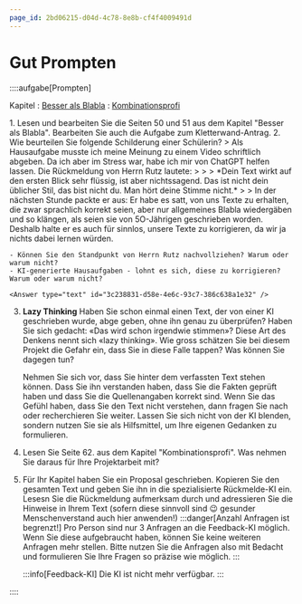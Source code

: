 ```yaml
---
page_id: 2bd06215-d04d-4c78-8e8b-cf4f4009491d
---
```


# Gut Prompten

::::aufgabe[Prompten]

Kapitel
: [Besser als Blabla](https://erzbe-my.sharepoint.com/:b:/g/personal/balthasar_hofer_gbsl_ch/EeEzo8pP6VdMiPbsQIYuT7YBVMyl08I40zB6hTG-hBqahw?e=tls4lY)
: [Kombinationsprofi](https://erzbe-my.sharepoint.com/:b:/g/personal/balthasar_hofer_gbsl_ch/EXpmRod2cFxGtTTwxpCB9S8Bumo-1bLVxN4IGTH6XdzXAA?e=wwzZLj)

<Steps>
1. <TaskState id="f4013094-3f0c-439c-bfc6-a40d4f49eddf" inline /> Lesen und bearbeiten Sie die Seiten 50 und 51 aus dem Kapitel "Besser als Blabla". Bearbeiten Sie auch die Aufgabe zum Kletterwand-Antrag.
    <Answer type="text" id="f9a00e34-bf19-4f35-80ad-6e026b40b603" />
2. <TaskState inline id="6a45d1b5-783f-4064-9dbb-472cd4be130c" /> Wie beurteilen Sie folgende Schilderung einer Schülerin?
    >  Als Hausaufgabe musste ich meine Meinung zu einem Video schriftlich abgeben. Da ich aber im Stress war, habe ich mir von ChatGPT helfen lassen. Die Rückmeldung von Herrn Rutz lautete:
    >
    > > *Dein Text wirkt auf den ersten Blick sehr flüssig, ist aber nichtssagend. Das ist nicht dein üblicher Stil, das bist nicht du. Man hört deine Stimme nicht.*
    >
    > In der nächsten Stunde packte er aus: Er habe es satt, von uns Texte zu erhalten, die zwar sprachlich korrekt seien, aber nur allgemeines Blabla wiedergäben und so klängen, als seien sie von 5O-Jährigen geschrieben worden. Deshalb halte er es auch für sinnlos, unsere Texte zu korrigieren, da wir ja nichts dabei lernen würden.

    - Können Sie den Standpunkt von Herrn Rutz nachvollziehen? Warum oder warum nicht?
    - KI-generierte Hausaufgaben - lohnt es sich, diese zu korrigieren? Warum oder warum nicht?

    <Answer type="text" id="3c238831-d58e-4e6c-93c7-386c638a1e32" />

3. <TaskState inline id="60b7f83b-e757-4987-a970-d4e1363f61d7"/> **Lazy Thinking** Haben Sie schon einmal einen Text, der von einer KI geschrieben wurde, abge
geben, ohne ihn genau zu überprüfen? Haben Sie sich gedacht: «Das wird schon 
irgendwie stimmen»? Diese Art des Denkens nennt sich «lazy thinking». Wie gross schätzen Sie bei diesem Projekt die Gefahr ein, dass Sie in diese Falle tappen? Was können Sie dagegen tun?

    <Answer type="text" id="11675b77-0e35-45aa-8ae0-8bf6e0d91f59" />
    <Solution id="7b9ac4bb-90a0-4630-a6db-8b7c36510a3a" standalone>
    Nehmen Sie sich vor, dass Sie hinter dem verfassten Text stehen können. Dass Sie ihn verstanden haben, dass Sie die Fakten geprüft haben und dass Sie die Quellenangaben korrekt sind. Wenn Sie das Gefühl haben, dass Sie den Text nicht verstehen, dann fragen Sie nach oder recherchieren Sie weiter. Lassen Sie sich nicht von der KI blenden, sondern nutzen Sie sie als Hilfsmittel, um Ihre eigenen Gedanken zu formulieren.
    </Solution>

4. <TaskState inline id="2cb2fa38-f7e5-4632-932d-591ea91426e6"/> Lesen Sie Seite 62. aus dem Kapitel "Kombinationsprofi". Was nehmen Sie daraus für Ihre Projektarbeit mit?
    <Answer type="text" id="ad872484-659d-4be8-81f2-136fa1922c1c" />

5. <TaskState inline id="72f62d74-7f32-473a-9c64-89d40c3fa53f" /> Für Ihr Kapitel haben Sie ein Proposal geschrieben. Kopieren Sie den gesamten Text und geben Sie ihn in die spezialisierte Rückmelde-KI ein. Lesesn Sie die Rückmeldung aufmerksam durch und adressieren Sie die Hinweise in Ihrem Text (sofern diese sinnvoll sind 😉 gesunder Menschenverstand auch hier anwenden!)
    :::danger[Anzahl Anfragen ist begrenzt!]
    Pro Person sind nur 3 Anfragen an die Feedback-KI möglich. Wenn Sie diese aufgebraucht haben, können Sie keine weiteren Anfragen mehr stellen. Bitte nutzen Sie die Anfragen also mit Bedacht und formulieren Sie Ihre Fragen so präzise wie möglich.
    :::

    :::info[Feedback-KI]
    Die KI ist nicht mehr verfügbar.
    :::



</Steps>

::::
